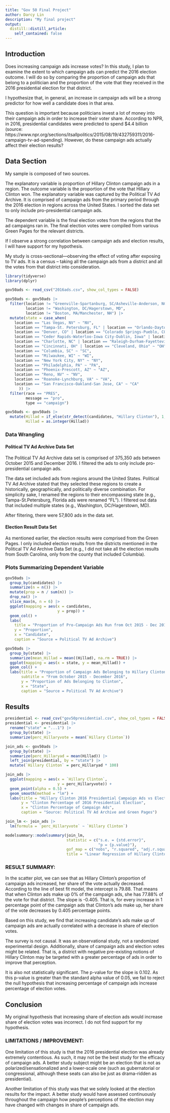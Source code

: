 ```yaml
---
title: "Gov 50 Final Project"
author: Darcy Lin
description: "My final project"
output:
  distill::distill_article:
    self_contained: false
---
```


## Introduction
Does increasing campaign ads increase votes? In this study, I plan to examine the extent to which campaign ads can predict the 2016 election outcome. I will do so by comparing the proportion of campaign ads that belong to a politician and the proportion of the vote that they received in the 2016 presidential election for that district. 

I hypothesize that, in general, an increase in campaign ads will be a strong predictor for how well a candidate does in that area.

This question is important because politicians invest a lot of money into their campaign ads in order to increase their voter share. According to NPR, in 2016, presidential candidates were predicted to spend $4.4 billion (source: https://www.npr.org/sections/itsallpolitics/2015/08/19/432759311/2016-campaign-tv-ad-spending). However, do these campaign ads actually affect their election results? 

## Data Section
My sample is composed of two sources. 

The explanatory variable is proportion of Hillary Clinton campaign ads in a region. The outcome variable is the proportion of the vote that Hillary Clinton won. The explanatory variable was captured by the Political TV Ad Archive. It is comprised of campaign ads from the primary period through the 2016 election in regions across the United States. I sorted the data set to only include pro-presidential campaign ads. 

The dependent variable is the final election votes from the regions that the ad campaigns ran in. The final election votes were compiled from various Green Pages for the relevant districts. 

If I observe a strong correlation between campaign ads and election results, I will have support for my hypothesis. 

My study is cross-sectional—observing the effect of voting after exposing to TV ads. It is a census -- taking all the campaign ads from a district and all the votes from that district into consideration. 

```r
library(tidyverse)
library(dplyr)
```


```r
gov50ads <- read_csv("2016ads.csv", show_col_types = FALSE)
```

```r
gov50ads <- gov50ads |>
  filter(location != "Greenville-Spartanburg, SC/Asheville-Anderson, NC",
         location != "Washington, DC/Hagerstown, MD",
         location != "Boston, MA/Manchester, NH") |>
  mutate(state = case_when(
    location == "Las Vegas, NV" ~ "NV",
    location == "Tampa-St. Petersburg, FL" | location == "Orlando-Daytona Beach-Melbourne, FL" | location == "Miami-Fort Lauderdale, FL" ~ "FL",
    location == "Denver, CO" | location == "Colorado Springs-Pueblo, CO" ~ "CO",
    location == "Ceder Rapids-Waterloo-Iowa City-Dublin, Iowa" | location == "Sioux City, Iowa" | location == "Des Moines-Ames, Iowa" ~ "IA",
    location == "Charlotte, NC" | location == "Raleigh-Durham-Fayetteville,  NC" | location == "Norfolk-Portsmouth-Newport News, NC" ~ "NC",
    location == "Cincinnati, OH" | location == "Cleveland, Ohio" ~ "OH",
    location == "Columbia, SC" ~ "SC",
    location == "Milwaukee, WI" ~ "WI",
    location == "New York City, NY" ~ "NY",
    location == "Philadelphia, PA" ~ "PA",
    location == "Phoenix-Prescott, AZ" ~ "AZ",
    location == "Reno, NV" ~ "NV",
    location == "Roanoke-Lynchburg, VA" ~ "VA",
    location == "San Francisco-Oakland-San Jose, CA" ~ "CA"
      )) |>
  filter(race == "PRES",
         message == "pro",
         type == "campaign")
```

```r
gov50ads <- gov50ads |> 
  mutate(Hillad = if_else(str_detect(candidates, "Hillary Clinton"), 1, 0),
         Hillad = as.integer(Hillad))

```

### Data Wrangling

#### Political TV Ad Archive Data Set
The Political TV Ad Archive data set is comprised of 375,350 ads between October 2015 and December 2016. I filtered the ads to only include pro-presidential campaign ads.

The data set included ads from regions around the United States. Political TV Ad Archive stated that they selected these regions to create a historically, geographically, and politically diverse combination. For simplicity sake, I renamed the regions to their encompassing state (e.g., Tampa-St.Petersburg, Florida ads were renamed "FL"). I filtered out data that included multiple states (e.g., Washington, DC/Hagerstown, MD). 

After filtering, there were 57,800 ads in the data set.

#### Election Result Data Set
As mentioned earlier, the election results were comprised from the Green Pages. I only included election results from the districts mentioned in the Political TV Ad Archive Data Set (e.g., I did not take all the election results from South Carolina, only from the county that included Columbia). 

### Plots Summarizing Dependent Variable
```r
gov50ads |> 
  group_by(candidates) |>
  summarize(n = n()) |>
  mutate(prop = n / sum(n)) |>
  drop_na() |>
  slice_max(n, n = 6) |>
  ggplot(mapping = aes(x = candidates,
                       y = prop)) + 
  geom_col() + 
  labs(
    title = "Proportion of Pro-Campaign Ads Run from Oct 2015 - Dec 2016",
    y = "Proportion",
    x = "Candidate",
    caption = "Source = Political TV Ad Archive")
```

```r
gov50ads |>
  group_by(state) |>
  summarize(mean_Hillad = mean((Hillad), na.rm = TRUE)) |>
  ggplot(mapping = aes(x = state, y = mean_Hillad)) +
  geom_col() + 
  labs(title = "Proportion of Campaign Ads Belonging to Hillary Clinton in Different Districts",
       subtitle = "From October 2015 - December 2016",
       y = "Proportion of Ads Belonging to Clinton",
       x = "State",
       caption = "Source = Political TV Ad Archive")
```

## Results 

```r
presidential <- read_csv("gov50presidential.csv", show_col_types = FALSE)
presidential <- presidential |> 
  rename("state" = "...1") |>
  group_by(state) |>
  summarize(perc_Hillaryvote = mean(`Hillary Clinton`))
```

```r
join_ads <- gov50ads |> 
  group_by(state) |> 
  summarize(perc_Hillaryad = mean(Hillad)) |>
  left_join(presidential, by = "state") |> 
  mutate(`Hillary Clinton` = perc_Hillaryad * 100) 
```

```r
join_ads |> 
  ggplot(mapping = aes(x = `Hillary Clinton`,
                       y = perc_Hillaryvote)) + 
  geom_point(alpha = 0.5) + 
  geom_smooth(method = "lm") + 
  labs(title = "Hillary Clinton 2016 Presidential Campaign Ads vs Election Results",
       y = "Clinton Percentage of 2016 Presidential Election",
       x = "Clinton Percentage of Campaign Ads", 
       caption = "Source: Political TV Ad Archive and Green Pages")
```

```r
join_lm <- join_ads |>
  lm(formula = `perc_Hillaryvote` ~ `Hillary Clinton`) 
```

```r
modelsummary::modelsummary(join_lm,
                           statistic = c("s.e. = {std.error}",
                                         "p = {p.value}"),
                           gof_map = c("nobs", "r.squared", "adj.r.squared"),
                           title = "Linear Regression of Hillary Clinton Share of Ads and Votes")
```

### RESULT SUMMARY: 

In the scatter plot, we can see that as Hillary Clinton's proportion of campaign ads increased, her share of the vote actually decreased. According to the line of best fit model, the intercept is 79.88. That means that when Clinton ads make up 0% of the campaign ads, she has 77.88% of the vote for that district. The slope is -0.405. That is, for every increase in 1 percentage point of the campaign ads that Clinton's ads make up, her share of the vote decreases by 0.405 percentage points. 

Based on this study, we find that increasing candidate's ads make up of campaign ads are actually correlated with a decrease in share of election votes. 

The survey is not causal. It was an observational study, not a randomized experimental design. Additionally, share of campaign ads and election votes might be related. That is, a district with negative pre-existing notions of Hillary Clinton may be targeted with a greater percentage of ads in order to improve that perception. 

It is also not statistically significant. The p-value for the slope is 0.102. As this p-value is greater than the standard alpha value of 0.05, we fail to reject the null hypothesis that increasing percentage of campaign ads increase percentage of election votes. 

## Conclusion

My original hypothesis that increasing share of election ads would increase share of election votes was incorrect. I do not find support for my hypothesis. 

### LIMITATIONS / IMPROVEMENT:
One limitation of this study is that the 2016 presidential election was already extremely contentious. As such, it may not be the best study for the efficacy of campaign ads. A better study subject might be an election that is not as polarized/sensationalized and a lower-scale one (such as gubernatorial or congressional, although these seats can also be just as drama-ridden as presidential). 

Another limitation of this study was that we solely looked at the election results for the impact. A better study would have assessed continuously throughout the campaign how people's perceptions of the election may have changed with changes in share of campaign ads. 
